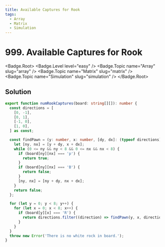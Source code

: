 ```yaml
---
title: Available Captures for Rook
tags:
  - Array
  - Matrix
  - Simulation
---
```


# 999. Available Captures for Rook

<Badge.Root>
  <Badge.Level level="easy" />
  <Badge.Topic name="Array" slug="array" />
  <Badge.Topic name="Matrix" slug="matrix" />
  <Badge.Topic name="Simulation" slug="simulation" />
</Badge.Root>

## Solution

```typescript filename="solution.ts" copy
export function numRookCaptures(board: string[][]): number {
  const directions = [
    [0, -1],
    [0, 1],
    [-1, 0],
    [1, 0],
  ] as const;

  const findPawn = (y: number, x: number, [dy, dx]: (typeof directions)[number]) => {
    let [ny, nx] = [y + dy, x + dx];
    while (0 <= ny && ny < 8 && 0 <= nx && nx < 8) {
      if (board[ny][nx] === 'p') {
        return true;
      }
      if (board[ny][nx] === 'B') {
        return false;
      }
      [ny, nx] = [ny + dy, nx + dx];
    }
    return false;
  };

  for (let y = 0; y < 8; y++) {
    for (let x = 0; x < 8; x++) {
      if (board[y][x] === 'R') {
        return directions.filter((direction) => findPawn(y, x, direction)).length;
      }
    }
  }
  throw new Error('There is no white rock in board.');
}
```

<ProblemLink
  codingSite="leetcode"
  href="https://leetcode.com/problems/available-captures-for-rook"
  title="Available Captures for Rook"
/>
